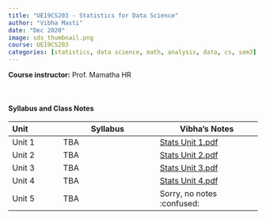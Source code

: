 ```yaml
---
title: "UE19CS203 - Statistics for Data Science"
author: "Vibha Masti"
date: "Dec 2020"
image: sds_thumbnail.png
course: UE19CS203
categories: [statistics, data science, math, analysis, data, cs, sem3]
---
```


**Course instructor:** Prof. Mamatha HR

<br>


#### Syllabus and Class Notes

| Unit              | Syllabus                         |       Vibha's Notes                |
| :---------------- | -------------------------------- | ---------------------------------- |
| Unit 1            |  TBA  | [Stats Unit 1.pdf](SDS%20Unit%201.pdf) |
| Unit 2            | TBA | [Stats Unit 2.pdf](SDS%20Unit%202.pdf) |
| Unit 3            | TBA  | [Stats Unit 3.pdf](SDS%20Unit%203.pdf) |
| Unit 4            | TBA | [Stats Unit 4.pdf](SDS%20Unit%204.pdf) |
| Unit 5            | TBA | Sorry, no notes :confused: |


<br>


<!-- #### Textbooks: 

-  **T1**: "Learning PHP, MySQL & JavaScript", Robin Nixon. May 2018, 5th edition, O'Reilly Media, Inc.
-  **T2**: "Pro MERN Stack: Full Stack Web App Development with Mongo, Express, React, and Node", by Vasan Subramanian. March 2017, Apress

<br>

#### Reference Books:

- **R1**: "Beginning Node.js, Express & MongoDB Development", Greg Lim, July 2019
- **R2**: "Learning React, Functional Web Development with React and Redux", Alex Banks and Eve Porcello, May 2017, O'Reilly Media, Inc.

<br> -->
